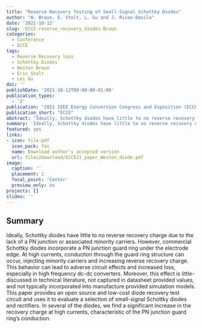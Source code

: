 ```yaml
---
title: "Reverse Recovery Testing of Small-Signal Schottky Diodes"
author: "W. Braun, E. Stolt, L. Gu and J. Rivas-Davila"
date: '2021-10-12'
slug: -ECCE-reverse_recovery_diodes-Braun
categories:
  - Conference
  - ECCE
tags: 
  - Reverse Recovery loss
  - Schottky Diodes
  - Weston Braun
  - Eric Stolt
  - Lei Gu
doi: ''
publishDate: '2021-10-12T00:00:00-01:00'
publication_types:
  - '2'
publication: "2021 IEEE Energy Conversion Congress and Exposition (ECCE)"
publication_short: "ECCE"
abstract: "Ideally, Schottky diodes have little to no reverse recovery charge due to the lack of a PN junction or associated minority carriers. However, commercial Schottky diodes incorporate a PN junction guard ring under the electrode edge. At high currents, conduction through the guard ring structure can occur, injecting minority carriers and increasing reverse recovery charge. This behavior can lead to adverse circuit effects and increased loss, especially in high frequency dc-dc converters. Moreover, this effect is little-discussed in technical literature, not captured in datasheet provided values, and not typically incorporated into manufacture provided simulation models. This paper provides an open source and low-cost diode recovery test circuit and uses it to evaluate a selection of small-signal Schottky diodes and rectifiers. In several of the diodes, we find a significant increase in the recovery charge at high currents, characteristic of the PN junction guard ring’s conduction."
summary: 'Ideally, Schottky diodes have little to no reverse recovery charge due to the lack of a PN junction or associated minority carriers. However, commercial Schottky diodes incorporate a PN junction guard ring under the electrode edge. At high currents, conduction through the guard ring structure can occur, injecting minority carriers and increasing reverse recovery charge. This behavior can lead to adverse circuit effects and increased loss, especially in high frequency dc-dc converters. Moreover, this effect is little-discussed in technical literature, not captured in datasheet provided values, and not typically incorporated into manufacture provided simulation models. This paper provides an open source and low-cost diode recovery test circuit and uses it to evaluate a selection of small-signal Schottky diodes and rectifiers. In several of the diodes, we find a significant increase in the recovery charge at high currents, characteristic of the PN junction guard ring’s conduction.'
featured: yes
links:
- icon: file-pdf
  icon_pack: fas
  name: Download author's accepted version
  url: files2download/ECCE21_paper_Weston_diode.pdf
image:
  caption: ''
  placement: 2
  focal_point: 'Center'
  preview_only: no
projects: []
slides: ''
---
```


## Summary

Ideally, Schottky diodes have little to no reverse recovery charge due to the lack of a PN junction or associated minority carriers. However, commercial Schottky diodes incorporate a PN junction guard ring under the electrode edge. At high currents, conduction through the guard ring structure can occur, injecting minority carriers and increasing reverse recovery charge. This behavior can lead to adverse circuit effects and increased loss, especially in high frequency dc-dc converters. Moreover, this effect is little-discussed in technical literature, not captured in datasheet provided values, and not typically incorporated into manufacture provided simulation models. This paper provides an open source and low-cost diode recovery test circuit and uses it to evaluate a selection of small-signal Schottky diodes and rectifiers. In several of the diodes, we find a significant increase in the recovery charge at high currents, characteristic of the PN junction guard ring’s conduction.